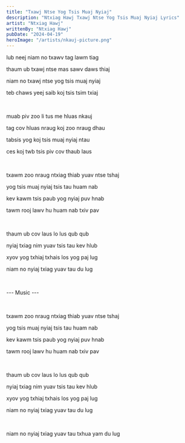 ```yaml
---
title: "Txawj Ntse Yog Tsis Muaj Nyiaj"
description: "Ntxiag Hawj Txawj Ntse Yog Tsis Muaj Nyiaj Lyrics"
artist: "Ntxiag Hawj"
writtenBy: "Ntxiag Hawj"
pubDate: "2024-04-19"
heroImage: "/artists/nkauj-picture.png"
---
```


lub neej niam no txawv tag lawm tiag

thaum ub txawj ntse mas sawv daws thiaj

niam no txawj ntse yog tsis muaj nyiaj

teb chaws yeej saib koj tsis tsim txiaj

<br />

muab piv zoo li tus me hluas nkauj

tag cov hluas nraug koj zoo nraug dhau

tabsis yog koj tsis muaj nyiaj ntau

ces koj twb tsis piv cov thaub laus

<br />

txawm zoo nraug ntxiag thiab yuav ntse tshaj

yog tsis muaj nyiaj tsis tau huam nab

kev kawm tsis paub yog nyiaj puv hnab

tawm rooj lawv hu huam nab txiv pav

<br />

thaum ub cov laus lo lus qub qub

nyiaj txiag nim yuav tsis tau kev hlub

xyov yog txhiaj txhais los yog paj lug

niam no nyiaj txiag yuav tau du lug

<br />

--- Music ---

<br />

txawm zoo nraug ntxiag thiab yuav ntse tshaj

yog tsis muaj nyiaj tsis tau huam nab

kev kawm tsis paub yog nyiaj puv hnab

tawm rooj lawv hu huam nab txiv pav

<br />

thaum ub cov laus lo lus qub qub

nyiaj txiag nim yuav tsis tau kev hlub

xyov yog txhiaj txhais los yog paj lug

niam no nyiaj txiag yuav tau du lug

<br />

niam no nyiaj txiag yuav tau txhua yam du lug
